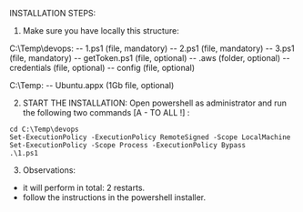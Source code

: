 INSTALLATION STEPS:

1. Make sure you have locally this structure:


C:\Temp\devops:
  -- 1.ps1 (file, mandatory)
  -- 2.ps1 (file, mandatory)
  -- 3.ps1 (file, mandatory)
  -- getToken.ps1 (file, optional)
  -- .aws (folder, optional)
    -- credentials (file, optional)
    -- config (file, optional)

 
C:\Temp:
  -- Ubuntu.appx (1Gb file, optional)

2. START THE INSTALLATION:
Open powershell as administrator and run the following two commands [A - TO ALL !] :
```
cd C:\Temp\devops
Set-ExecutionPolicy -ExecutionPolicy RemoteSigned -Scope LocalMachine 
Set-ExecutionPolicy -Scope Process -ExecutionPolicy Bypass 
.\1.ps1
```

3. Observations:
- it will perform in total: 2 restarts.
- follow the instructions in the powershell installer.





